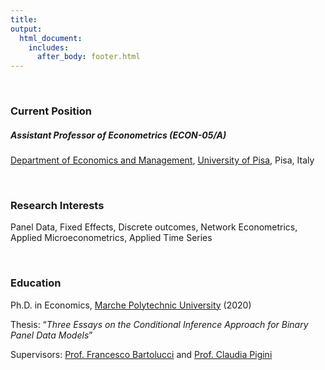 ```yaml
---
title:
output: 
  html_document:
    includes:
      after_body: footer.html
---
```

<p>&nbsp;</p>



### **Current Position**

##### **Assistant Professor** of **Econometrics** (ECON-05/A)
[Department of Economics and Management](https://www.ec.unipi.it/){target="_blank"}, [University of Pisa](https://www.unipi.it/){target="_blank"}, Pisa, Italy
    


<p>&nbsp;</p>

### **Research Interests**

Panel Data, Fixed Effects, Discrete outcomes, Network Econometrics, Applied Microeconometrics, Applied Time Series

<p>&nbsp;</p>

### **Education**

Ph.D. in Economics, [Marche Polytechnic University](https://www.univpm.it/Entra/){target="_blank"} (2020)
    
Thesis: “*Three Essays on the Conditional Inference Approach for Binary Panel Data Models*”
 
Supervisors: [Prof. Francesco Bartolucci](https://sites.google.com/site/bartstatistics/){target="_blank"} and [Prof. Claudia Pigini](https://www.univpm.it/Entra/Economia_7/docname/idsel/725/docname/CLAUDIA%20PIGINI){target="_blank"}

